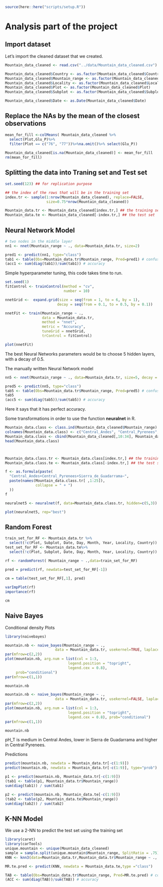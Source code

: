 
```r
source(here::here("scripts/setup.R"))
```

# Analysis part of the project 

## Import dataset
Let's import the cleaned dataset that we created. 

```r
Mountain_data_cleaned <- read.csv("../data/Mountain_data_cleaned.csv")

Mountain_data_cleaned$Country <- as.factor(Mountain_data_cleaned$Country)
Mountain_data_cleaned$Mountain_range <- as.factor(Mountain_data_cleaned$Mountain_range)
Mountain_data_cleaned$Locality <- as.factor(Mountain_data_cleaned$Locality)
Mountain_data_cleaned$Plot <- as.factor(Mountain_data_cleaned$Plot)
Mountain_data_cleaned$Subplot <- as.factor(Mountain_data_cleaned$Subplot)

Mountain_data_cleaned$Date <- as.Date(Mountain_data_cleaned$Date)
```

## Replace the NAs by the mean of the closest observations
```r
mean_for_fill <-colMeans( Mountain_data_cleaned %>%
  select(Plot,Glu_P)%>%
  filter(Plot == c("76", "77"))%>%na.omit()%>% select(Glu_P))
  
Mountain_data_cleaned[is.na(Mountain_data_cleaned)] <- mean_for_fill
rm(mean_for_fill)
```

## Splitting the data into Traning set and Test set 

```r
set.seed(123) ## for replication purpose

## the index of the rows that will be in the training set
index.tr <- sample(1:nrow(Mountain_data_cleaned), replace=FALSE,
                   size=0.75*nrow(Mountain_data_cleaned))

Mountain_data.tr <- Mountain_data_cleaned[index.tr,] ## the training set
Mountain_data.te <- Mountain_data_cleaned[-index.tr,] ## the test set
```

## Neural Network Model 

```r
# two nodes in the middle layer 
nn1 <- nnet(Mountain_range ~ ., data=Mountain_data.tr, size=2)

pred1 <- predict(nn1, type="class")
tab1 <- table(Obs=Mountain_data.tr$Mountain_range, Pred=pred1) # confusion matrix 
(acc1 <- sum(diag(tab1))/sum(tab1)) # accuracy 
```

Simple hyperparameter tuning, this code takes time to run.

```r
set.seed(1)
fitControl <- trainControl(method = "cv", 
                           number = 10)

nnetGrid <-  expand.grid(size = seq(from = 1, to = 6, by = 1),
                        decay = seq(from = 0.1, to = 0.5, by = 0.1))

nnetFit <- train(Mountain_range ~ ., 
                 data = Mountain_data.tr,
                 method = "nnet",
                 metric = "Accuracy",
                 tuneGrid = nnetGrid,
                 trControl = fitControl)

```

```r
plot(nnetFit)
```

The best Neural Networks parameters would be to choose 5 hidden layers, with a decay of 0.5. 

The manually written Neural Network model 
```r
nn5 <- nnet(Mountain_range ~ ., data=Mountain_data.tr, size=5, decay = 0.5)

pred5 <- predict(nn5, type="class")
tab5 <- table(Obs=Mountain_data.tr$Mountain_range, Pred=pred5) # confusion matrix
tab5
(acc5 <- sum(diag(tab5))/sum(tab5)) # accuracy

```

Here it says that it has perfect accuracy.

Some transformations in order to use the function **neuralnet** in R. 

```r
Mountain_data.class <- class.ind(Mountain_data_cleaned$Mountain_range)
colnames(Mountain_data.class) <- c("Central_Andes", "Central_Pyrenees", "Sierra_de_Guadarrama")
Mountain_data.class <- cbind(Mountain_data_cleaned[,10:34], Mountain_data.class)
head(Mountain_data.class)



Mountain_data.class.tr <- Mountain_data.class[index.tr,] ## the training set
Mountain_data.class.te <- Mountain_data.class[-index.tr,] ## the test set
```


```r
f <- as.formula(paste(
  "Central_Andes+Central_Pyrenees+Sierra_de_Guadarrama~", 
  paste(names(Mountain_data.class.tr[ ,1:25]),
              collapse = " + ")
  ))
f

```

```r
neuralnet5 <- neuralnet(f, data=Mountain_data.class.tr, hidden=c(5,3))

plot(neuralnet5, rep="best")
```


## Random Forest 
```r
train_set_for_RF <- Mountain_data.tr %>%
  select(!c(Plot, Subplot, Date, Day, Month, Year, Locality, Country))
test_set_for_RF <- Mountain_data.te%>%
  select(!c(Plot, Subplot, Date, Day, Month, Year, Locality, Country))

rf <- randomForest( Mountain_range ~ .,data=train_set_for_RF)

pred = predict(rf, newdata=test_set_for_RF[-1])
               
cm = table(test_set_for_RF[,1], pred)

varImpPlot(rf)
importance(rf)


```

```r
cm

```


## Naive Bayes 

Conditional density Plots 
```r
library(naivebayes)

mountain.nb <- naive_bayes(Mountain_range ~ .,
                       data = Mountain_data.tr, usekernel=TRUE, laplace=1)
par(mfrow=c(2,2))
plot(mountain.nb, arg.num = list(col = 1:3,
                             legend.position = "topright",
                             legend.cex = 0.8),
     prob="conditional")
par(mfrow=c(1,1))

mountain.nb

mountain.nb <- naive_bayes(Mountain_range ~ .,
                       data = Mountain_data.tr, usekernel=FALSE, laplace=1) 
par(mfrow=c(2,2))
plot(mountain.nb, arg.num = list(col = 1:3,
                             legend.position = "topright",
                             legend.cex = 0.8), prob="conditional")
par(mfrow=c(1,1))

mountain.nb
```
pH_T is medium in Central Andes, lower in Sierra de Guadarrama and higher in Central Pyrenees. 


Predictions 
```r

predict(mountain.nb, newdata = Mountain_data.tr[-c(1:9)])
predict(mountain.nb, newdata = Mountain_data.tr[-c(1:9)], type="prob")

p1 <- predict(mountain.nb, Mountain_data.tr[-c(1:9)])
(tab1 <- table(p1, Mountain_data.tr$Mountain_range))
sum(diag(tab1)) / sum(tab1)

p2 <- predict(mountain.nb, Mountain_data.te[-c(1:9)])
(tab2 <- table(p2, Mountain_data.te$Mountain_range))
sum(diag(tab2)) / sum(tab2)
```


## K-NN Model

We use a 2-NN to predict the test set using the training set

```R
library(caret)
library(carTools)
unique.mountain <- unique(Mountain_data_cleaned)
sample = sample.split(unique.mountain$Mountain_range, SplitRatio = .75)
KNN <- knn3(data=Mountain_data.tr,Mountain_data.tr$Mountain_range ~ ., K=3)

MR.te.pred <- predict(KNN, newdata = Mountain_data.te,type ="class") 

TAB <- table(Obs=Mountain_data.tr$Mountain_range, Pred=MR.te.pred) # confusion matrix 
(ACC <- sum(diag(TAB))/sum(TAB)) # accuracy 
```
